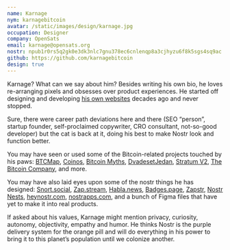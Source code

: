 ```yaml
---
name: Karnage
nym: karnagebitcoin
avatar: /static/images/design/karnage.jpg
occupation: Designer
company: OpenSats
email: karnage@opensats.org
nostr: npub1r0rs5q2gk0e3dk3nlc7gnu378ec6cnlenqp8a3cjhyzu6f8k5sgs4sq9ac
github: https://github.com/karnagebitcoin
design: true
---
```


Karnage? What can we say about him? Besides writing his own bio, he loves
re-arranging pixels and obsesses over product experiences.  He started off
designing and developing [his own websites](https://karnage.webflow.io/) decades
ago and never stopped.

Sure, there were career path deviations here and there (SEO “person”, startup
founder, self-proclaimed copywriter, CRO consultant, not-so-good developer) but
the cat is back at it, doing his best to make Nostr look and function better.

You may have seen or used some of the Bitcoin-related projects touched by his
paws: [BTCMap], [Coinos], [Bitcoin Myths][BM], [DvadesetJedan], [Stratum V2], [The
Bitcoin Company][TBC], and more.

You may have also laid eyes upon some of the nostr things he has designed:
[Snort.social], [Zap.stream], [Habla.news], [Badges.page], [Zapstr], [Nostr
Nests][NN], [heynostr.com], [nostrapps.com], and a bunch of Figma files that have
yet to make it into real products.

If asked about his values, Karnage might mention privacy, curiosity, autonomy,
objectivity, empathy and humor. He thinks Nostr is the purple delivery system
for the orange pill and will do everything in his power to bring it to this
planet’s population until we colonize another.

[BTCMap]: https://btcmap.org/
[Coinos]: https://coinos.io/
[BM]: https://bitcoinmythology.org/volume-2-bitcoin-security/
[DvadesetJedan]: https://dvadesetjedan.com/
[Stratum V2]: https://stratumprotocol.org/
[TBC]: https://thebitcoincompany.com/

[Snort.social]: https://snort.social
[Zap.stream]: https://zap.stream
[Habla.news]: https://habla.news
[Badges.page]: https://badges.page
[Zapstr]: https://zapstr.live
[NN]: https://nostrnests.com/
[heynostr.com]: https://heynostr.com
[nostrapps.com]: https://nostrapps.com

